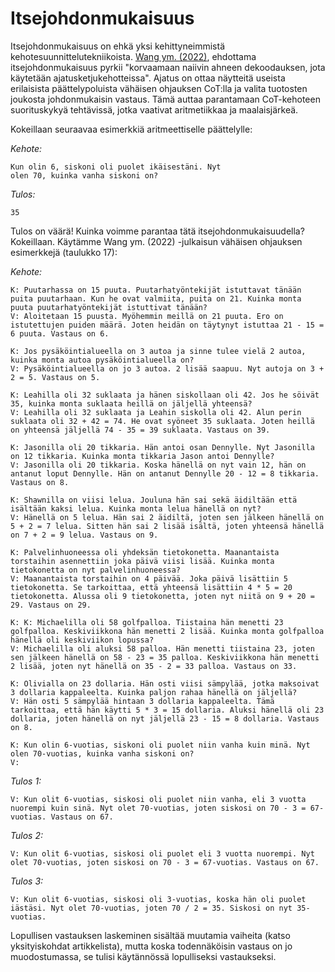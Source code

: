 # Itsejohdonmukaisuus

Itsejohdonmukaisuus on ehkä yksi kehittyneimmistä kehotesuunnittelutekniikoista. [Wang ym. (2022)](https://arxiv.org/pdf/2203.11171.pdf), ehdottama itsejohdonmukaisuus pyrkii "korvaamaan naiivin ahneen dekoodauksen, jota käytetään ajatusketjukehotteissa". Ajatus on ottaa näytteitä useista erilaisista päättelypoluista vähäisen ohjauksen CoT:lla ja valita tuotosten joukosta johdonmukaisin vastaus. Tämä auttaa parantamaan CoT-kehoteen suorituskykyä tehtävissä, jotka vaativat aritmetiikkaa ja maalaisjärkeä.

Kokeillaan seuraavaa esimerkkiä aritmeettiselle päättelylle:

*Kehote:*
```
Kun olin 6, siskoni oli puolet ikäisestäni. Nyt
olen 70, kuinka vanha siskoni on?
```

*Tulos:*
```
35
```

Tulos on väärä! Kuinka voimme parantaa tätä itsejohdonmukaisuudella? Kokeillaan. Käytämme Wang ym. (2022) -julkaisun vähäisen ohjauksen esimerkkejä (taulukko 17):

*Kehote:*
```
K: Puutarhassa on 15 puuta. Puutarhatyöntekijät istuttavat tänään puita puutarhaan. Kun he ovat valmiita, puita on 21. Kuinka monta puuta puutarhatyöntekijät istuttivat tänään?
V: Aloitetaan 15 puusta. Myöhemmin meillä on 21 puuta. Ero on istutettujen puiden määrä. Joten heidän on täytynyt istuttaa 21 - 15 = 6 puuta. Vastaus on 6.

K: Jos pysäköintialueella on 3 autoa ja sinne tulee vielä 2 autoa, kuinka monta autoa pysäköintialueella on?
V: Pysäköintialueella on jo 3 autoa. 2 lisää saapuu. Nyt autoja on 3 + 2 = 5. Vastaus on 5.

K: Leahilla oli 32 suklaata ja hänen siskollaan oli 42. Jos he söivät 35, kuinka monta suklaata heillä on jäljellä yhteensä?
V: Leahilla oli 32 suklaata ja Leahin siskolla oli 42. Alun perin suklaata oli 32 + 42 = 74. He ovat syöneet 35 suklaata. Joten heillä on yhteensä jäljellä 74 - 35 = 39 suklaata. Vastaus on 39.

K: Jasonilla oli 20 tikkaria. Hän antoi osan Dennylle. Nyt Jasonilla on 12 tikkaria. Kuinka monta tikkaria Jason antoi Dennylle?
V: Jasonilla oli 20 tikkaria. Koska hänellä on nyt vain 12, hän on antanut loput Dennylle. Hän on antanut Dennylle 20 - 12 = 8 tikkaria. Vastaus on 8.

K: Shawnilla on viisi lelua. Jouluna hän sai sekä äidiltään että isältään kaksi lelua. Kuinka monta lelua hänellä on nyt?
V: Hänellä on 5 lelua. Hän sai 2 äidiltä, joten sen jälkeen hänellä on 5 + 2 = 7 lelua. Sitten hän sai 2 lisää isältä, joten yhteensä hänellä on 7 + 2 = 9 lelua. Vastaus on 9.

K: Palvelinhuoneessa oli yhdeksän tietokonetta. Maanantaista torstaihin asennettiin joka päivä viisi lisää. Kuinka monta tietokonetta on nyt palvelinhuoneessa?
V: Maanantaista torstaihin on 4 päivää. Joka päivä lisättiin 5 tietokonetta. Se tarkoittaa, että yhteensä lisättiin 4 * 5 = 20 tietokonetta. Alussa oli 9 tietokonetta, joten nyt niitä on 9 + 20 = 29. Vastaus on 29.

K: K: Michaelilla oli 58 golfpalloa. Tiistaina hän menetti 23 golfpalloa. Keskiviikkona hän menetti 2 lisää. Kuinka monta golfpalloa hänellä oli keskiviikon lopussa?
V: Michaelilla oli aluksi 58 palloa. Hän menetti tiistaina 23, joten sen jälkeen hänellä on 58 - 23 = 35 palloa. Keskiviikkona hän menetti 2 lisää, joten nyt hänellä on 35 - 2 = 33 palloa. Vastaus on 33.

K: Olivialla on 23 dollaria. Hän osti viisi sämpylää, jotka maksoivat 3 dollaria kappaleelta. Kuinka paljon rahaa hänellä on jäljellä?
V: Hän osti 5 sämpylää hintaan 3 dollaria kappaleelta. Tämä tarkoittaa, että hän käytti 5 * 3 = 15 dollaria. Aluksi hänellä oli 23 dollaria, joten hänellä on nyt jäljellä 23 - 15 = 8 dollaria. Vastaus on 8.

K: Kun olin 6-vuotias, siskoni oli puolet niin vanha kuin minä. Nyt olen 70-vuotias, kuinka vanha siskoni on?
V:
```

*Tulos 1:*
```
V: Kun olit 6-vuotias, siskosi oli puolet niin vanha, eli 3 vuotta nuorempi kuin sinä. Nyt olet 70-vuotias, joten siskosi on 70 - 3 = 67-vuotias. Vastaus on 67.
```

*Tulos 2:*
```
V: Kun olit 6-vuotias, siskosi oli puolet eli 3 vuotta nuorempi. Nyt olet 70-vuotias, joten siskosi on 70 - 3 = 67-vuotias. Vastaus on 67.
```

*Tulos 3:*
```
V: Kun olit 6-vuotias, siskosi oli 3-vuotias, koska hän oli puolet iästäsi. Nyt olet 70-vuotias, joten 70 / 2 = 35. Siskosi on nyt 35-vuotias.
```

Lopullisen vastauksen laskeminen sisältää muutamia vaiheita (katso yksityiskohdat artikkelista), mutta koska todennäköisin vastaus on jo muodostumassa, se tulisi käytännössä lopulliseksi vastaukseksi.